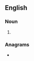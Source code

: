 ==English==

===Noun===
{{head|en|noun form}}

# {{plural of|en|lanner}}

===Anagrams===
* {{anagrams|en|a=aelnnrs|ensnarl|rannels}}